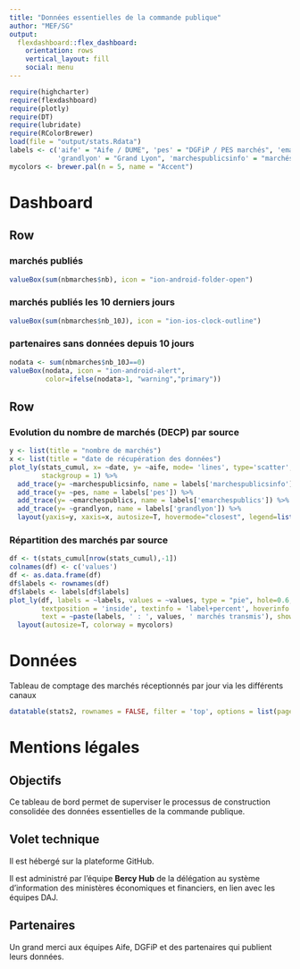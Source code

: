 ```yaml
---
title: "Données essentielles de la commande publique"
author: "MEF/SG"
output: 
  flexdashboard::flex_dashboard:
    orientation: rows
    vertical_layout: fill
    social: menu
---
```


```r
require(highcharter)
require(flexdashboard)
require(plotly)
require(DT)
require(lubridate)
require(RColorBrewer)
load(file = "output/stats.Rdata")
labels <- c('aife' = "Aife / DUME", 'pes' = "DGFiP / PES marchés", 'emarchespublics' = "e-marchéspublics",
            'grandlyon' = "Grand Lyon", 'marchespublicsinfo' = "marchéspublics.info")
mycolors <- brewer.pal(n = 5, name = "Accent")
```

Dashboard {data-icon="fa-signal"}
=======================================================================

Row
-----------------------------------------------------------------------

### marchés publiés
```r
valueBox(sum(nbmarches$nb), icon = "ion-android-folder-open")
```

### marchés publiés les 10 derniers jours
```r
valueBox(sum(nbmarches$nb_10J), icon = "ion-ios-clock-outline")
```

### partenaires sans données depuis 10 jours
```r
nodata <- sum(nbmarches$nb_10J==0)
valueBox(nodata, icon = "ion-android-alert", 
         color=ifelse(nodata>1, "warning","primary"))
```

Row
-----------------------------------------------------------------------

### Evolution du nombre de marchés (DECP) par source
```r
y <- list(title = "nombre de marchés")
x <- list(title = "date de récupération des données")
plot_ly(stats_cumul, x= ~date, y= ~aife, mode= 'lines', type='scatter', name = labels['aife'], 
        stackgroup = 1) %>%
  add_trace(y= ~marchespublicsinfo, name = labels['marchespublicsinfo']) %>%
  add_trace(y= ~pes, name = labels['pes']) %>%
  add_trace(y= ~emarchespublics, name = labels['emarchespublics']) %>%
  add_trace(y= ~grandlyon, name = labels['grandlyon']) %>%
  layout(yaxis=y, xaxis=x, autosize=T, hovermode="closest", legend=list(x=0.1, y=0.9), colorway = mycolors)
```

### Répartition des marchés par source
```r
df <- t(stats_cumul[nrow(stats_cumul),-1])
colnames(df) <- c('values')
df <- as.data.frame(df)
df$labels <- rownames(df)
df$labels <- labels[df$labels]
plot_ly(df, labels = ~labels, values = ~values, type = "pie", hole=0.6,
        textposition = 'inside', textinfo = 'label+percent', hoverinfo = 'text',
        text = ~paste(labels, ' : ', values, ' marchés transmis'), showlegend = FALSE) %>%
  layout(autosize=T, colorway = mycolors)
```



Données {data-icon="fa-table"}
=======================================================================

Tableau de comptage des marchés réceptionnés par jour via les différents canaux

```r
datatable(stats2, rownames = FALSE, filter = 'top', options = list(pageLength = 20))
```




Mentions légales
=======================================================================

## Objectifs

Ce tableau de bord permet de superviser le processus de construction consolidée des données essentielles de la commande publique.

## Volet technique
Il est hébergé sur la plateforme GitHub.

Il est administré par l'équipe **Bercy Hub** de la délégation au système d'information des ministères économiques et financiers, en lien avec les équipes DAJ.

## Partenaires
Un grand merci aux équipes Aife, DGFiP et des partenaires qui publient leurs données.


